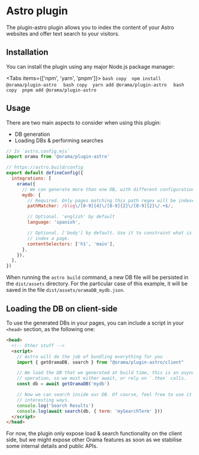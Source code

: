 
# Astro plugin

The plugin-astro plugin allows you to index the content of your Astro websites and offer text search to your visitors.

## Installation

You can install the plugin using any major Node.js package manager:

<Tabs items={['npm', 'yarn', 'pnpm']}>
  <Tab>
    ```bash copy 
    npm install @orama/plugin-astro 
    ```
  </Tab>
  <Tab>
    ```bash copy 
    yarn add @orama/plugin-astro 
    ```
  </Tab>
  <Tab>
    ```bash copy 
    pnpm add @orama/plugin-astro 
    ```
  </Tab>
</Tabs>

## Usage

There are two main aspects to consider when using this plugin:

- DB generation
- Loading DBs & performing searches

```javascript copy
// In `astro.config.mjs`
import orama from '@orama/plugin-astro'

// https://astro.build/config
export default defineConfig({
  integrations: [
    orama({
      // We can generate more than one DB, with different configurations
      mydb: {
        // Required. Only pages matching this path regex will be indexed
        pathMatcher: /blog\/[0-9]{4}\/[0-9]{2}\/[0-9]{2}\/.+$/,

        // Optional. 'english' by default
        language: 'spanish',

        // Optional. ['body'] by default. Use it to constraint what is used to
        // index a page.
        contentSelectors: ['h1', 'main'],
      },
    }),
  ],
})
```

When running the `astro build` command, a new DB file will be persisted in the `dist/assets` directory. For the particular case of this example, it will be saved in the file `dist/assets/oramaDB_mydb.json`.

## Loading the DB on client-side

To use the generated DBs in your pages, you can include a script in your `<head>` section, as the following one:

```html copy
<head>
  <!-- Other stuff -->
  <script>
    // Astro will do the job of bundling everything for you
    import { getOramaDB, search } from "@orama/plugin-astro/client"

    // We load the DB that we generated at build time, this is an asynchronous
    // operation, so we must either await, or rely on `.then` calls.
    const db = await getOramaDB('mydb')

    // Now we can search inside our DB. Of course, feel free to use it in more
    // interesting ways.
    console.log('Search Results')
    console.log(await search(db, { term: 'mySearchTerm' }))
  </script>
</head>
```

For now, the plugin only expose load & search functionality on the client side, but we might expose other Orama features as soon as we stabilise some internal details and public APIs.
